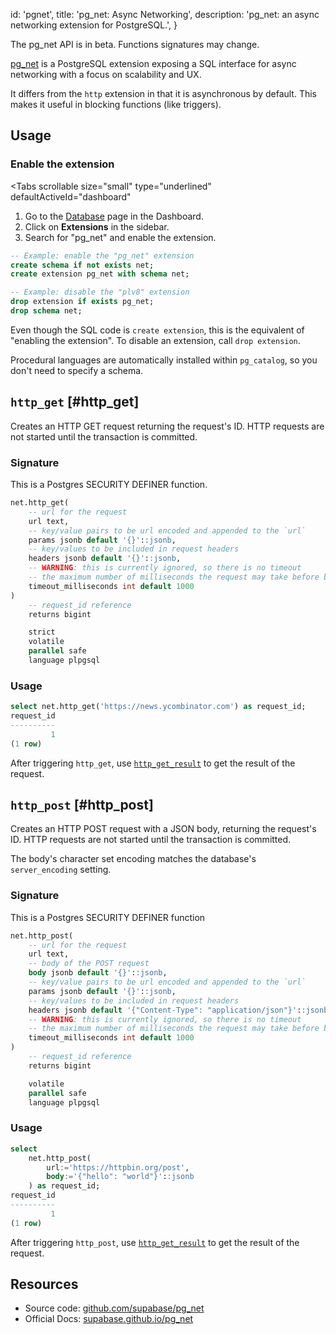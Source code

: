 
  id: 'pgnet',
  title: 'pg_net: Async Networking',
  description: 'pg_net: an async networking extension for PostgreSQL.',
}

<Admonition type="caution">

The pg_net API is in beta. Functions signatures may change.

</Admonition>

[pg_net](https://github.com/supabase/pg_net/) is a PostgreSQL extension exposing a SQL interface for async networking with a focus on scalability and UX.

It differs from the `http` extension in that it is asynchronous by default. This makes it useful in blocking functions (like triggers).

## Usage

### Enable the extension

<Tabs
  scrollable
  size="small"
  type="underlined"
  defaultActiveId="dashboard"
>
<TabPanel id="dashboard" label="Dashboard">

1. Go to the [Database](https://app.supabase.com/project/_/database/tables) page in the Dashboard.
2. Click on **Extensions** in the sidebar.
3. Search for "pg_net" and enable the extension.

</TabPanel>
<TabPanel id="sql" label="SQL">

```sql
-- Example: enable the "pg_net" extension
create schema if not exists net;
create extension pg_net with schema net;

-- Example: disable the "plv8" extension
drop extension if exists pg_net;
drop schema net;
```

Even though the SQL code is `create extension`, this is the equivalent of "enabling the extension".
To disable an extension, call `drop extension`.

Procedural languages are automatically installed within `pg_catalog`, so you don't need to specify a schema.

</TabPanel>
</Tabs>

## `http_get` [#http_get]

Creates an HTTP GET request returning the request's ID. HTTP requests are not started until the transaction is committed.

### Signature

<Admonition type="caution">

This is a Postgres SECURITY DEFINER function.

</Admonition>

```sql
net.http_get(
    -- url for the request
    url text,
    -- key/value pairs to be url encoded and appended to the `url`
    params jsonb default '{}'::jsonb,
    -- key/values to be included in request headers
    headers jsonb default '{}'::jsonb,
    -- WARNING: this is currently ignored, so there is no timeout
    -- the maximum number of milliseconds the request may take before being cancelled
    timeout_milliseconds int default 1000
)
    -- request_id reference
    returns bigint

    strict
    volatile
    parallel safe
    language plpgsql
```

### Usage

```sql
select net.http_get('https://news.ycombinator.com') as request_id;
request_id
----------
         1
(1 row)
```

After triggering `http_get`, use [`http_get_result`](#http_get_result) to get the result of the request.

## `http_post` [#http_post]

Creates an HTTP POST request with a JSON body, returning the request's ID. HTTP requests are not started until the transaction is committed.

The body's character set encoding matches the database's `server_encoding` setting.

### Signature

<Admonition type="caution">

This is a Postgres SECURITY DEFINER function

</Admonition>

```sql
net.http_post(
    -- url for the request
    url text,
    -- body of the POST request
    body jsonb default '{}'::jsonb,
    -- key/value pairs to be url encoded and appended to the `url`
    params jsonb default '{}'::jsonb,
    -- key/values to be included in request headers
    headers jsonb default '{"Content-Type": "application/json"}'::jsonb,
    -- WARNING: this is currently ignored, so there is no timeout
    -- the maximum number of milliseconds the request may take before being cancelled
    timeout_milliseconds int default 1000
)
    -- request_id reference
    returns bigint

    volatile
    parallel safe
    language plpgsql
```

### Usage

```sql
select
    net.http_post(
        url:='https://httpbin.org/post',
        body:='{"hello": "world"}'::jsonb
    ) as request_id;
request_id
----------
         1
(1 row)
```

After triggering `http_post`, use [`http_get_result`](#http_get_result) to get the result of the request.

## Resources

- Source code: [github.com/supabase/pg_net](https://github.com/supabase/pg_net/)
- Official Docs: [supabase.github.io/pg_net](https://supabase.github.io/pg_net/)


